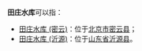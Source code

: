 '''田庄水库'''可以指：
*[[田庄水库_(密云)|田庄水库 (密云)]]：位于[[北京市|北京市]][[密云县|密云县]]；
*[[田庄水库_(沂源)|田庄水库 (沂源)]]：位于[[山东省|山东省]][[沂源县|沂源县]]。
{{disambig|T|Cat=四字中国地名消歧义}}